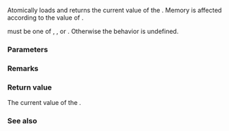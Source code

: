 {{cpp/experimental/atomic_shared_ptr/title|load}}
{{cpp/experimental/concurrency/atomic_shared_ptr/navbar}}
{{dcl begin}}
{{dcl | 1=
shared_ptr&lt;T&gt; load( std::memory_order order = std::memory_order_seq_cst ) const noexcept;
}}
{{dcl end}}

Atomically loads and returns the current value of the {{tt|atomic_shared_ptr}}. Memory is affected according to the value of {{tt|order}}.

{{tt|order}} must be one of {{lc|std::memory_order_relaxed}}, {{lc|std::memory_order_consume}}, {{lc|std::memory_order_acquire}} or {{lc|std::memory_order_seq_cst}}. Otherwise the behavior is undefined.

===Parameters===
{{par begin}}
{{par | order | memory order constraints to enforce}}
{{par end}}

===Remarks===
{{cpp/experimental/atomic_shared_ptr/atomic remarks|readonly=yes}}

===Return value===
The current value of the {{tt|atomic_shared_ptr}}.

===See also===
{{dsc begin}}
{{dsc inc | cpp/experimental/atomic_shared_ptr/dsc operator_shared_ptr}}
{{dsc inc | cpp/memory/shared ptr/dsc atomic}}
{{dsc end}}